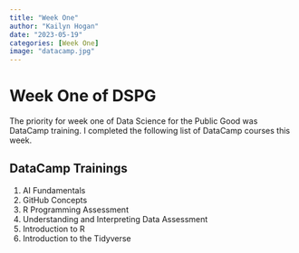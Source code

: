 ```yaml
---
title: "Week One"
author: "Kailyn Hogan"
date: "2023-05-19"
categories: [Week One]
image: "datacamp.jpg"
---
```


# Week One of DSPG

The priority for week one of Data Science for the Public Good was DataCamp training. I completed the following list of DataCamp courses this week.

## DataCamp Trainings

1.  AI Fundamentals
2.  GitHub Concepts
3.  R Programming Assessment
4.  Understanding and Interpreting Data Assessment
5.  Introduction to R
6.  Introduction to the Tidyverse
